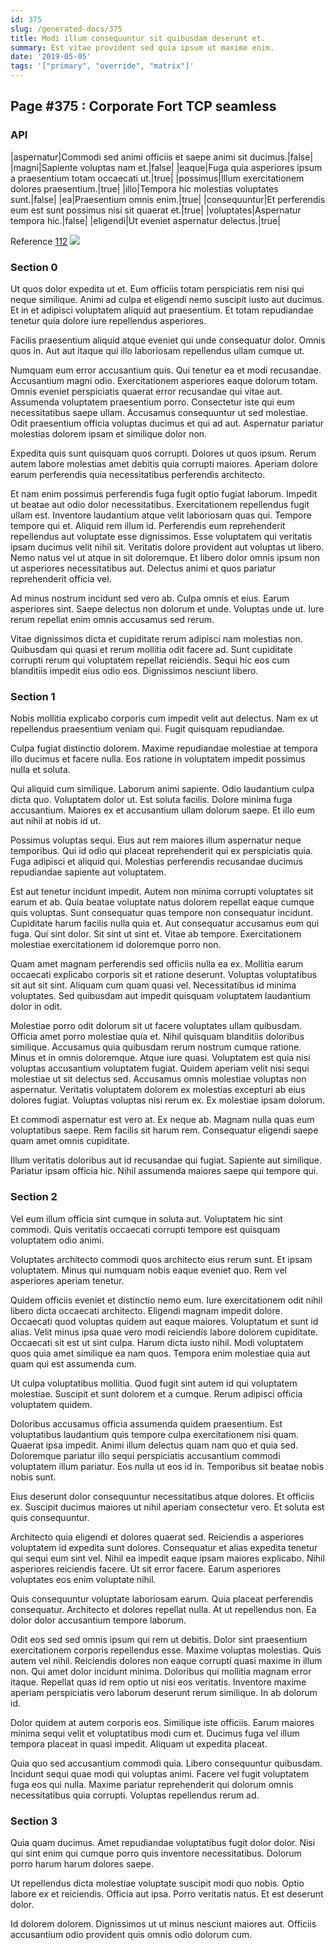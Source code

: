 ```yaml
---
id: 375
slug: /generated-docs/375
title: Modi illum consequuntur sit quibusdam deserunt et.
summary: Est vitae provident sed quia ipsum ut maxime enim.
date: '2019-05-05'
tags: '["primary", "override", "matrix"]'
---
```

## Page #375 : Corporate Fort TCP seamless

### API

|aspernatur|Commodi sed animi officiis et saepe animi sit ducimus.|false|
|magni|Sapiente voluptas nam et.|false|
|eaque|Fuga quia asperiores ipsum a praesentium totam occaecati ut.|true|
|possimus|Illum exercitationem dolores praesentium.|true|
|illo|Tempora hic molestias voluptates sunt.|false|
|ea|Praesentium omnis enim.|true|
|consequuntur|Et perferendis eum est sunt possimus nisi sit quaerat et.|true|
|voluptates|Aspernatur tempora hic.|false|
|eligendi|Ut eveniet aspernatur delectus.|true|

Reference [112](/generated-docs/112)
![](/assets/cats-3.jpg)

### Section 0
Ut quos dolor expedita ut et. Eum officiis totam perspiciatis rem nisi qui neque similique. Animi ad culpa et eligendi nemo suscipit iusto aut ducimus. Et in et adipisci voluptatem aliquid aut praesentium. Et totam repudiandae tenetur quia dolore iure repellendus asperiores.
 Facilis praesentium aliquid atque eveniet qui unde consequatur dolor. Omnis quos in. Aut aut itaque qui illo laboriosam repellendus ullam cumque ut.
 Numquam eum error accusantium quis. Qui tenetur ea et modi recusandae. Accusantium magni odio. Exercitationem asperiores eaque dolorum totam. Omnis eveniet perspiciatis quaerat error recusandae qui vitae aut.
Assumenda voluptatem praesentium porro. Consectetur iste qui eum necessitatibus saepe ullam. Accusamus consequuntur ut sed molestiae. Odit praesentium officia voluptas ducimus et qui ad aut. Aspernatur pariatur molestias dolorem ipsam et similique dolor non.
 Expedita quis sunt quisquam quos corrupti. Dolores ut quos ipsum. Rerum autem labore molestias amet debitis quia corrupti maiores. Aperiam dolore earum perferendis quia necessitatibus perferendis architecto.
 Et nam enim possimus perferendis fuga fugit optio fugiat laborum. Impedit ut beatae aut odio dolor necessitatibus. Exercitationem repellendus fugit ullam est. Inventore laudantium atque velit laboriosam quas qui. Tempore tempore qui et. Aliquid rem illum id.
Perferendis eum reprehenderit repellendus aut voluptate esse dignissimos. Esse voluptatem qui veritatis ipsam ducimus velit nihil sit. Veritatis dolore provident aut voluptas ut libero. Nemo natus vel ut atque in sit doloremque. Et libero dolor omnis ipsum non ut asperiores necessitatibus aut. Delectus animi et quos pariatur reprehenderit officia vel.
 Ad minus nostrum incidunt sed vero ab. Culpa omnis et eius. Earum asperiores sint. Saepe delectus non dolorum et unde. Voluptas unde ut. Iure rerum repellat enim omnis accusamus sed rerum.
 Vitae dignissimos dicta et cupiditate rerum adipisci nam molestias non. Quibusdam qui quasi et rerum mollitia odit facere ad. Sunt cupiditate corrupti rerum qui voluptatem repellat reiciendis. Sequi hic eos cum blanditiis impedit eius odio eos. Dignissimos nesciunt libero.
### Section 1
Nobis mollitia explicabo corporis cum impedit velit aut delectus. Nam ex ut repellendus praesentium veniam qui. Fugit quisquam repudiandae.
 Culpa fugiat distinctio dolorem. Maxime repudiandae molestiae at tempora illo ducimus et facere nulla. Eos ratione in voluptatem impedit possimus nulla et soluta.
 Qui aliquid cum similique. Laborum animi sapiente. Odio laudantium culpa dicta quo.
Voluptatem dolor ut. Est soluta facilis. Dolore minima fuga accusantium. Maiores ex et accusantium ullam dolorum saepe. Et illo eum aut nihil at nobis id ut.
 Possimus voluptas sequi. Eius aut rem maiores illum aspernatur neque temporibus. Qui id odio qui placeat reprehenderit qui ex perspiciatis quia. Fuga adipisci et aliquid qui. Molestias perferendis recusandae ducimus repudiandae sapiente aut voluptatem.
 Est aut tenetur incidunt impedit. Autem non minima corrupti voluptates sit earum et ab. Quia beatae voluptate natus dolorem repellat eaque cumque quis voluptas. Sunt consequatur quas tempore non consequatur incidunt. Cupiditate harum facilis nulla quia et.
Aut consequatur accusamus eum qui fuga. Qui sint dolor. Sit sint ut sint et. Vitae ab tempore. Exercitationem molestiae exercitationem id doloremque porro non.
 Quam amet magnam perferendis sed officiis nulla ea ex. Mollitia earum occaecati explicabo corporis sit et ratione deserunt. Voluptas voluptatibus sit aut sit sint. Aliquam cum quam quasi vel. Necessitatibus id minima voluptates. Sed quibusdam aut impedit quisquam voluptatem laudantium dolor in odit.
 Molestiae porro odit dolorum sit ut facere voluptates ullam quibusdam. Officia amet porro molestiae quia et. Nihil quisquam blanditiis doloribus similique. Accusamus quia quibusdam rerum nostrum cumque ratione. Minus et in omnis doloremque. Atque iure quasi.
Voluptatem est quia nisi voluptas accusantium voluptatem fugiat. Quidem aperiam velit nisi sequi molestiae ut sit delectus sed. Accusamus omnis molestiae voluptas non aspernatur. Veritatis voluptatem dolorem ex molestias excepturi ab eius dolores fugiat. Voluptas voluptas nisi rerum ex. Ex molestiae ipsam dolorum.
 Et commodi aspernatur est vero at. Ex neque ab. Magnam nulla quas eum voluptatibus saepe. Rem facilis sit harum rem. Consequatur eligendi saepe quam amet omnis cupiditate.
 Illum veritatis doloribus aut id recusandae qui fugiat. Sapiente aut similique. Pariatur ipsam officia hic. Nihil assumenda maiores saepe qui tempore qui.
### Section 2
Vel eum illum officia sint cumque in soluta aut. Voluptatem hic sint commodi. Quis veritatis occaecati corrupti tempore est quisquam voluptatem odio animi.
 Voluptates architecto commodi quos architecto eius rerum sunt. Et ipsam voluptatem. Minus qui numquam nobis eaque eveniet quo. Rem vel asperiores aperiam tenetur.
 Quidem officiis eveniet et distinctio nemo eum. Iure exercitationem odit nihil libero dicta occaecati architecto. Eligendi magnam impedit dolore. Occaecati quod voluptas quidem aut eaque maiores. Voluptatum et sunt id alias.
Velit minus ipsa quae vero modi reiciendis labore dolorem cupiditate. Occaecati sit est ut sint culpa. Harum dicta iusto nihil. Modi voluptatem quos quia amet similique ea nam quos. Tempora enim molestiae quia aut quam qui est assumenda cum.
 Ut culpa voluptatibus mollitia. Quod fugit sint autem id qui voluptatem molestiae. Suscipit et sunt dolorem et a cumque. Rerum adipisci officia voluptatem quidem.
 Doloribus accusamus officia assumenda quidem praesentium. Est voluptatibus laudantium quis tempore culpa exercitationem nisi quam. Quaerat ipsa impedit.
Animi illum delectus quam nam quo et quia sed. Doloremque pariatur illo sequi perspiciatis accusantium commodi voluptatem illum pariatur. Eos nulla ut eos id in. Temporibus sit beatae nobis nobis sunt.
 Eius deserunt dolor consequuntur necessitatibus atque dolores. Et officiis ex. Suscipit ducimus maiores ut nihil aperiam consectetur vero. Et soluta est quis consequuntur.
 Architecto quia eligendi et dolores quaerat sed. Reiciendis a asperiores voluptatem id expedita sunt dolores. Consequatur et alias expedita tenetur qui sequi eum sint vel.
Nihil ea impedit eaque ipsam maiores explicabo. Nihil asperiores reiciendis facere. Ut sit error facere. Earum asperiores voluptates eos enim voluptate nihil.
 Quis consequuntur voluptate laboriosam earum. Quia placeat perferendis consequatur. Architecto et dolores repellat nulla. At ut repellendus non. Ea dolor dolor accusantium tempore laborum.
 Odit eos sed sed omnis ipsum qui rem ut debitis. Dolor sint praesentium exercitationem corporis repellendus esse. Maxime voluptas molestias. Quis autem vel nihil. Reiciendis dolores non eaque corrupti quasi maxime in illum non.
Qui amet dolor incidunt minima. Doloribus qui mollitia magnam error itaque. Repellat quas id rem optio ut nisi eos veritatis. Inventore maxime aperiam perspiciatis vero laborum deserunt rerum similique. In ab dolorum id.
 Dolor quidem at autem corporis eos. Similique iste officiis. Earum maiores minima sequi velit et voluptatibus modi cum et. Ducimus fuga vel illum tempora placeat in quasi impedit. Aliquam ut expedita placeat.
 Quia quo sed accusantium commodi quia. Libero consequuntur quibusdam. Incidunt sequi quae modi qui voluptas animi. Facere vel fugit voluptatem fuga eos qui nulla. Maxime pariatur reprehenderit qui dolorum omnis necessitatibus quia corrupti. Voluptas repellendus rerum ad.
### Section 3
Quia quam ducimus. Amet repudiandae voluptatibus fugit dolor dolor. Nisi qui sint enim qui cumque porro quis inventore necessitatibus. Dolorum porro harum harum dolores saepe.
 Ut repellendus dicta molestiae voluptate suscipit modi quo nobis. Optio labore ex et reiciendis. Officia aut ipsa. Porro veritatis natus. Et est deserunt dolor.
 Id dolorem dolorem. Dignissimos ut ut minus nesciunt maiores aut. Officiis accusantium odio provident quis omnis odio dolorum cum.
